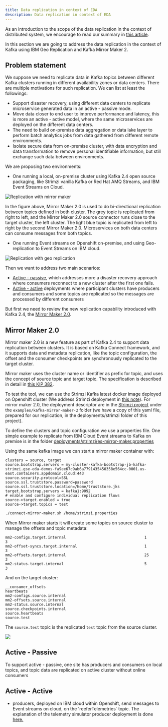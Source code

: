 ```yaml
---
title: Data replication in context of EDA
description: Data replication in context of EDA
---
```


As an introduction to the scope of the data replication in the context of distributed system, we encourage to read our summary in [this article](https://ibm-cloud-architecture.github.io/refarch-data-ai-analytics/data/data-replication/).

In this section we are going to address the data replication in the context of Kafka using IBM Geo Replication and Kafka Mirror Maker 2.

## Problem statement

We suppose we need to replicate data in Kafka topics between different Kafka clusters running in different availability zones or data centers. There are multiple motivations for such replication. We can list at least the followings:

* Support disaster recovery, using different data centers to replicate microservice generated data in an active - passive mode.
* Move data closer to end user to improve performance and latency, this is more an active - active model, where the same microservices are deployed on the different data centers.
* The need to build on-premise data aggregation or data lake layer to perform batch analytics jobs from data gathered from different remote environments.
* Isolate secure data from on-premise cluster, with data encryption and data transformation to remove personal identifiable information, but still exchange such data between environments.

We are proposing two environments:

* One running a local, on-premise cluster using Kafka 2.4 open source packaging, like Strimzi vanilla Kafka or Red Hat AMQ Streams, and IBM Event Streams on Cloud.

![Replication with mirror maker](images/replication-2.png)

In the figure above, Mirror Maker 2.0 is used to do bi-directional replication between topics defined in both cluster. The grey topic is replicated from right to left, and the Mirror Maker 2.0 source connector runs close to the target cluster, the left cluster. The light blue topic is replicated from left to right by the second Mirror Maker 2.0. Microservices on both data centers can consume messages from both topics.

* One running Event streams on Openshift on-premise, and using Geo-replication to Event Streams on IBM cloud.

![Replication with geo replication](images/replication-1.png)

Then we want to address two main scenarios:

* [Active - passive](#active-passive), which addresses more a disaster recovery approach where consumers reconnect to a new cluster after the first one fails.
* [Active - active](#active-active) deployments where participant clusters have producers and consumers and some topics are replicated so the messages are processed by different consumers

But first we need to review the new replication capability introduced with Kafka 2.4, the [Mirror Maker 2.0](https://cwiki.apache.org/confluence/display/KAFKA/KIP-382%3A+MirrorMaker+2.0).

## Mirror Maker 2.0

Mirror maker 2.0 is a new feature as part of Kafka 2.4 to support data replication between clusters. It is based on Kafka Connect framework, and it supports data and metadata replication, like the topic configuration, the offset and the consumer checkpoints are synchronously replicated to the target cluster.

Mirror maker uses the cluster name or identifier as prefix for topic, and uses the concept of source topic and target topic. The specification is described in detail in [this KIP 382](https://cwiki.apache.org/confluence/display/KAFKA/KIP-382%3A+MirrorMaker+2.0#KIP-382:MirrorMaker2.0-RemoteTopics,Partitions).

To test the tool, we can use the Strimzi Kafka latest docker image deployed on Openshift cluster (We address Strimzi deployment in [this note](../deployments/strimzi/deploy/)). For mirror maker 2.0, the deployment descriptor are in the [Strimzi project](https://strimzi.io/downloads/) under the `examples/kafka-mirror-maker-2` folder (we have a copy of this yaml file, prepared for our replication, in the deployments/strimzi folder of this project).

To define the clusters and topic configuration we use a properties file. One simple example to replicate from IBM Cloud Event streams to Kafka on premise is in the folder [deployments/strimzi/es-mirror-maker.properties](https://github.com/ibm-cloud-architecture/refarch-eda/blob/master/deployments/strimzi/es-mirror-maker.properties)

Using the same kafka image we can start a mirror maker container with:

```properties
clusters = source, target
source.bootstrap.servers = my-cluster-kafka-bootstrap-jb-kafka-strimzi.gse-eda-demos-fa9ee67c9ab6a7791435450358e564cc-0001.us-east.containers.appdomain.cloud:443
source.security.protocol=SSL
source.ssl.truststore.password=password
source.ssl.truststore.location=/home/truststore.jks
target.bootstrap.servers = kafka1:9092
# enable and configure individual replication flows
source->target.enabled = true
source->target.topics = test
```

```bash
./connect-mirror-maker.sh /home/strimzi.properties 
```
When Mirror maker starts it will create some topics on source cluster to manage the offsets and topic metadata:

```
mm2-configs.target.internal                                   1            3
mm2-offset-syncs.target.internal                              1            3
mm2-offsets.target.internal                                   25           3
mm2-status.target.internal                                    5            3
```

And on the target cluster:

```
__consumer_offsets
heartbeats
mm2-configs.source.internal
mm2-offsets.source.internal
mm2-status.source.internal
source.checkpoints.internal
source.heartbeats
source.test
```

The `source.test` topic is the replicated `test` topic from the source cluster.

![](images/mm-k-connect.png)

## Active - Passive

To support active - passive, one site has producers and consumers on local topics, and topic data are replicated on active cluster without online consumers


## Active - Active

* producers, deployed on IBM cloud within Openshift, send messages to Event streams on cloud, on the 'reeferTelemetries` topic. The explanation of the telemetry simulator producer deployment is done [here.](https://ibm-cloud-architecture.github.io/refarch-reefer-ml/infuse/simul-app/#prepare-for-kubernetes-deployment)
